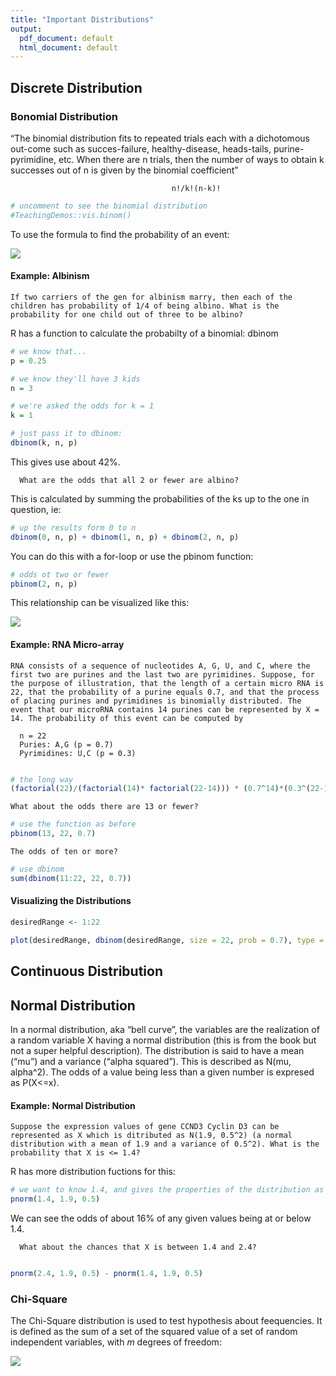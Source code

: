 ```yaml
---
title: "Important Distributions"
output:
  pdf_document: default
  html_document: default
---
```



## Discrete Distribution

### Bonomial Distribution

"The binomial distribution fits to repeated trials each with a dichotomous out-come such as succes-failure, healthy-disease, heads-tails, purine-pyrimidine, etc. When there are n trials, then the number of ways to obtain k successes out of n is given by the binomial coefficient"

                                        n!/k!(n-k)!

```R

# uncomment to see the binomial distribution
#TeachingDemos::vis.binom()
```


To use the formula to find the probability of an event:

![](binomial.png)

#### Example: Albinism

    If two carriers of the gen for albinism marry, then each of the children has probability of 1/4 of being albino. What is the probability for one child out of three to be albino?

R has a function to calculate the probabilty of a binomial: dbinom

```R

# we know that...
p = 0.25

# we know they'll have 3 kids
n = 3

# we're asked the odds for k = 1 
k = 1

# just pass it to dbinom:
dbinom(k, n, p)
```

This gives use about 42%. 

      What are the odds that all 2 or fewer are albino?

This is calculated by summing the probabilities of the ks up to the one in question, ie:

```R

# up the results form 0 to n
dbinom(0, n, p) + dbinom(1, n, p) + dbinom(2, n, p)
```
You can do this with a for-loop or use the pbinom function:

```R

# odds ot two or fewer 
pbinom(2, n, p)
```

This relationship can be visualized like this:

![](probTable.png)


#### Example: RNA Micro-array 

    RNA consists of a sequence of nucleotides A, G, U, and C, where the first two are purines and the last two are pyrimidines. Suppose, for the purpose of illustration, that the length of a certain micro RNA is 22, that the probability of a purine equals 0.7, and that the process of placing purines and pyrimidines is binomially distributed. The event that our microRNA contains 14 purines can be represented by X = 14. The probability of this event can be computed by
    
      n = 22
      Puries: A,G (p = 0.7)
      Pyrimidines: U,C (p = 0.3)
      
```R

# the long way
(factorial(22)/(factorial(14)* factorial(22-14))) * (0.7^14)*(0.3^(22-14))

```

    What about the odds there are 13 or fewer?
    
```R

# use the function as before
pbinom(13, 22, 0.7)
```

    The odds of ten or more?

```R

# use dbinom
sum(dbinom(11:22, 22, 0.7))
```

#### Visualizing the Distributions

```R

desiredRange <- 1:22

plot(desiredRange, dbinom(desiredRange, size = 22, prob = 0.7), type = "h")
```

## Continuous Distribution

## Normal Distribution

In a normal distribution, aka "bell curve", the variables are the realization of a random variable X having a normal distribution (this is from the book but not a super helpful description). The distribution is said to have a mean ("mu") and a variance ("alpha squared"). This is described as N(mu, alpha^2). The odds of a value being less than a given number is expresed as P(X<=x).

#### Example: Normal Distribution

    Suppose the expression values of gene CCND3 Cyclin D3 can be represented as X which is ditributed as N(1.9, 0.5^2) (a normal distribution with a mean of 1.9 and a variance of 0.5^2). What is the probability that X is <= 1.4?

R has more distribution fuctions for this:

```R

# we want to know 1.4, and gives the properties of the distribution as args
pnorm(1.4, 1.9, 0.5)
```

We can see the odds of about 16% of any given values being at or below 1.4.

      What about the chances that X is between 1.4 and 2.4?
      
```R

pnorm(2.4, 1.9, 0.5) - pnorm(1.4, 1.9, 0.5)
```



### Chi-Square

The Chi-Square distribution is used to test hypothesis about feequencies. It is defined as the sum of a set of the squared value of a set of random independent variables, with *m* degrees of freedom:

![](chiSquared.png)



